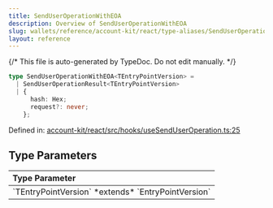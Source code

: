 ```yaml
---
title: SendUserOperationWithEOA
description: Overview of SendUserOperationWithEOA
slug: wallets/reference/account-kit/react/type-aliases/SendUserOperationWithEOA
layout: reference
---
```


{/* This file is auto-generated by TypeDoc. Do not edit manually. */}

```ts
type SendUserOperationWithEOA<TEntryPointVersion> =
  | SendUserOperationResult<TEntryPointVersion>
  | {
      hash: Hex;
      request?: never;
    };
```

Defined in: [account-kit/react/src/hooks/useSendUserOperation.ts:25](https://github.com/alchemyplatform/aa-sdk/blob/0cc60e9f694c242d91befdaa2f26cdec3ee389c5/account-kit/react/src/hooks/useSendUserOperation.ts#L25)

## Type Parameters

<table>
  <thead>
    <tr>
      <th align="left">Type Parameter</th>
    </tr>
  </thead>

  <tbody>
    <tr>
      <td>
        `TEntryPointVersion` *extends* `EntryPointVersion`
      </td>
    </tr>
  </tbody>
</table>
